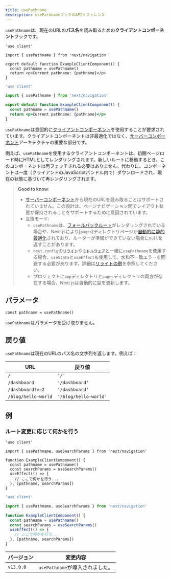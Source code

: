 ```yaml
---
title: usePathname
description: usePathnameフックのAPIリファレンス
---
```


`usePathname`は、現在のURLの**パス名**を読み取るための**クライアントコンポーネント**フックです。

<Tabs>
<TabItem value="tsx" label="TypeScript">

```tsx title="app/example-client-component.tsx" switcher
'use client'

import { usePathname } from 'next/navigation'

export default function ExampleClientComponent() {
  const pathname = usePathname()
  return <p>Current pathname: {pathname}</p>
}
```
</TabItem>
<TabItem value="jsx" label="JavaScript">

```jsx title="app/example-client-component.js" switcher
'use client'

import { usePathname } from 'next/navigation'

export default function ExampleClientComponent() {
  const pathname = usePathname()
  return <p>Current pathname: {pathname}</p>
}
```
</TabItem>
</Tabs>


`usePathname`は意図的に[クライアントコンポーネント](/docs/app/building-your-application/rendering/client-components)を使用することが要求されています。クライアントコンポーネントは非最適化ではなく、[サーバーコンポーネント](/docs/app/building-your-application/rendering/server-components)アーキテクチャの重要な部分です。

例えば、`usePathname`を使用するクライアントコンポーネントは、初期ページロード時にHTMLとしてレンダリングされます。新しいルートに移動するとき、このコンポーネントは再フェッチされる必要はありません。代わりに、コンポーネントは一度（クライアントのJavaScriptバンドル内で）ダウンロードされ、現在の状態に基づいて再レンダリングされます。

> **Good to know**:
>
> - [サーバーコンポーネント](/docs/app/building-your-application/rendering/server-components)から現在のURLを読み取ることはサポートされていません。この設計は、ページナビゲーション間でレイアウト状態が保持されることをサポートするために意図されています。
> - 互換モード:
>   - `usePathname`は、[フォールバックルート](/docs/pages/api-reference/functions/get-static-paths#fallback-true)がレンダリングされている場合や、Next.jsにより[`pages`]ディレクトリページが[自動的に静的最適化](/docs/pages/building-your-application/rendering/automatic-static-optimization)されており、ルーターが準備ができていない場合に`null`を返すことがあります。
>   - `next.config`の[`リライト`](/docs/app/api-reference/next-config-js/rewrites)や[`ミドルウェア`](/docs/app/building-your-application/routing/middleware)と一緒に`usePathname`を使用する場合、`useState`と`useEffect`も使用して、水和不一致エラーを回避する必要があります。詳細は[リライトの例](https://github.com/vercel/next.js/tree/canary/examples/rewrites)を参照してください。
>   - プロジェクトに`app`ディレクトリと`pages`ディレクトリの両方が存在する場合、Next.jsは自動的に型を更新します。

## パラメータ

```tsx
const pathname = usePathname()
```

`usePathname`はパラメータを受け取りません。

## 戻り値

`usePathname`は現在のURLのパス名の文字列を返します。例えば：

| URL                 | 戻り値               |
| ------------------- | --------------------- |
| `/`                 | `'/'`                 |
| `/dashboard`        | `'/dashboard'`        |
| `/dashboard?v=2`    | `'/dashboard'`        |
| `/blog/hello-world` | `'/blog/hello-world'` |

## 例

### ルート変更に応じて何かを行う

<Tabs>
<TabItem value="tsx" label="TypeScript">

```tsx title="app/example-client-component.tsx" switcher
'use client'

import { usePathname, useSearchParams } from 'next/navigation'

function ExampleClientComponent() {
  const pathname = usePathname()
  const searchParams = useSearchParams()
  useEffect(() => {
    // ここで何かを行う...
  }, [pathname, searchParams])
}
```
</TabItem>
<TabItem value="jsx" label="JavaScript">

```jsx title="app/example-client-component.js" switcher
'use client'

import { usePathname, useSearchParams } from 'next/navigation'

function ExampleClientComponent() {
  const pathname = usePathname()
  const searchParams = useSearchParams()
  useEffect(() => {
    // ここで何かを行う...
  }, [pathname, searchParams])
}
```
</TabItem>
</Tabs>


| バージョン   | 変更内容               |
| --------- | ------------------------- |
| `v13.0.0` | `usePathname`が導入されました。 |